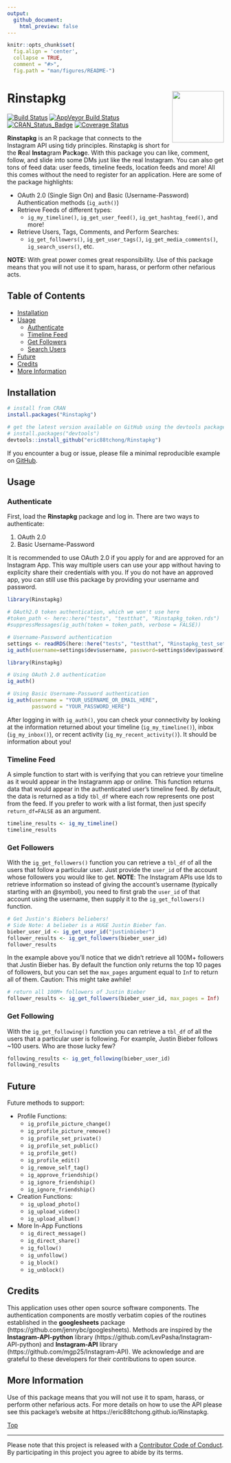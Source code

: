 ```yaml
---
output: 
  github_document:
    html_preview: false
---
```


```r
knitr::opts_chunk$set(
  fig.align = 'center',
  collapse = TRUE,
  comment = "#>",
  fig.path = "man/figures/README-")
```

# Rinstapkg<img src="man/figures/Rinstapkg.png" width="120px" align="right" />

[![Build Status](https://travis-ci.org/eric88tchong/Rinstapkg.svg?branch=master)](https://travis-ci.org/eric88tchong/Rinstapkg)
[![AppVeyor Build Status](https://ci.appveyor.com/api/projects/status/github/eric88tchong/Rinstapkg?branch=master&svg=true)](https://ci.appveyor.com/project/eric88tchong/Rinstapkg)
[![CRAN_Status_Badge](http://www.r-pkg.org/badges/version/Rinstapkg)](https://CRAN.R-project.org/package=Rinstapkg)
[![Coverage Status](https://codecov.io/gh/eric88tchong/Rinstapkg/branch/master/graph/badge.svg)](https://codecov.io/gh/eric88tchong/Rinstapkg?branch=master)

**Rinstapkg** is an R package that connects to the Instagram API using tidy principles. 
Rinstapkg is short for the <b>R</b>eal <b>Insta</b>gram <b>P</b>ac<b>k</b>a<b>g</b>e. 
With this package you can like, comment, follow, and slide into some DMs just like the 
real Instagram. You can also get tons of feed data: user feeds, timeline feeds, location 
feeds and more! All this comes without the need to register for an application. 
Here are some of the package highlights:  

  * OAuth 2.0 (Single Sign On) and Basic (Username-Password) Authentication methods (`ig_auth()`)
  * Retrieve Feeds of different types:
    * `ig_my_timeline()`, `ig_get_user_feed()`, `ig_get_hashtag_feed()`, and more!
  * Retrieve Users, Tags, Comments, and Perform Searches: 
    * `ig_get_followers()`, `ig_get_user_tags()`, `ig_get_media_comments()`, `ig_search_users()`, etc.

**NOTE:** With great power comes great responsibility. Use of this package means 
that you will not use it to spam, harass, or perform other nefarious acts.

## Table of Contents  
  * [Installation](#installation)
  * [Usage](#usage)
    * [Authenticate](#authenticate)
    * [Timeline Feed](#timeline-feed)
    * [Get Followers](#get-followers)
    * [Search Users](#search-users)
  * [Future](#future)
  * [Credits](#credits)
  * [More Information](#more-information)

## Installation

```r
# install from CRAN
install.packages("Rinstapkg")

# get the latest version available on GitHub using the devtools package
# install.packages("devtools")
devtools::install_github("eric88tchong/Rinstapkg")
```

If you encounter a bug or issue, please file a minimal reproducible example on [GitHub](https://github.com/eric88tchong/Rinstapkg/issues).

## Usage

### Authenticate

First, load the **Rinstapkg** package and log in. There are two ways to authenticate:  

  1. OAuth 2.0
  2. Basic Username-Password

It is recommended to use OAuth 2.0 if you apply for and are approved for an Instagram 
App. This way multiple users can use your app without having to explicity share 
their credentials with you. If you do not have an approved app, you can still use this 
package by providing your username and password.

```r
library(Rinstapkg)

# OAuth2.0 token authentication, which we won't use here
#token_path <- here::here("tests", "testthat", "Rinstapkg_token.rds")
#suppressMessages(ig_auth(token = token_path, verbose = FALSE))

# Username-Password authentication
settings <- readRDS(here::here("tests", "testthat", "Rinstapkg_test_settings.rds"))
ig_auth(username=settings$dev$username, password=settings$dev$password)
```

```r
library(Rinstapkg)

# Using OAuth 2.0 authentication
ig_auth()

# Using Basic Username-Password authentication
ig_auth(username = "YOUR_USERNAME_OR_EMAIL_HERE", 
        password = "YOUR_PASSWORD_HERE")
```

After logging in with `ig_auth()`, you can check your connectivity by looking at 
the information returned about your timeline (`ig_my_timeline()`), inbox (`ig_my_inbox()`), 
or recent activity (`ig_my_recent_activity()`). It should be information about you!

### Timeline Feed

A simple function to start with is verifying that you can retrieve your timeline as 
it would appear in the Instagramm app or online. This function returns data that 
would appear in the authenticated user's timeline feed. By default, the data is 
returned as a tidy `tbl_df` where each row represents one post from the feed. If 
you prefer to work with a list format, then just specify `return_df=FALSE` as an 
argument.

```r
timeline_results <- ig_my_timeline()
timeline_results
```

### Get Followers

With the `ig_get_followers()` function you can retrieve a `tbl_df` of all the users 
that follow a particular user. Just provide the `user_id` of the account whose followers 
you would like to get. **NOTE**: The Instagram APIs use Ids to retrieve information so 
instead of giving the account's username (typically starting with an \@symbol), you 
need to first grab the `user_id` of that account using the username, then supply it 
to the `ig_get_followers()` function. 

```r
# Get Justin's Biebers beliebers!
# Side Note: A belieber is a HUGE Justin Bieber fan.
bieber_user_id <- ig_get_user_id("justinbieber")
follower_results <- ig_get_followers(bieber_user_id)
follower_results
```

In the example above you'll notice that we didn't retrieve all 100M+ followers that 
Justin Bieber has. By default the function only returns the top 10 pages of followers, 
but you can set the `max_pages` argument equal to `Inf` to return all of them. Caution: 
This might take awhile!

```r
# return all 100M+ followers of Justin Bieber
follower_results <- ig_get_followers(bieber_user_id, max_pages = Inf)
```

### Get Following

With the `ig_get_following()` function you can retrieve a `tbl_df` of all the users 
that a particular user is following. For example, Justin Bieber follows ~100 users. Who 
are those lucky few?

```r
following_results <- ig_get_following(bieber_user_id)
following_results
```

## Future

Future methods to support: 

 - Profile Functions: 
     - `ig_profile_picture_change()`
     - `ig_profile_picture_remove()`
     - `ig_profile_set_private()`
     - `ig_profile_set_public()`
     - `ig_profile_get()`
     - `ig_profile_edit()`
     - `ig_remove_self_tag()`
     - `ig_approve_friendship()`
     - `ig_ignore_friendship()`
     - `ig_ignore_friendship()`
 - Creation Functions: 
     - `ig_upload_photo()`
     - `ig_upload_video()`
     - `ig_upload_album()`
 - More In-App Functions
     - `ig_direct_message()`
     - `ig_direct_share()`
     - `ig_follow()`
     - `ig_unfollow()`
     - `ig_block()`
     - `ig_unblock()`

## Credits

This application uses other open source software components. The authentication 
components are mostly verbatim copies of the routines established in the **googlesheets** 
package (https://github.com/jennybc/googlesheets). Methods are inspired by the 
**Instagram-API-python** library (https://github.com/LevPasha/Instagram-API-python) and 
**Instagram-API** library (https://github.com/mgp25/Instagram-API). We acknowledge 
and are grateful to these developers for their contributions to open source.  

## More Information

Use of this package means that you will not use it to spam, harass, or perform 
other nefarious acts. For more details on how to use the API please see this 
package's website at https://eric88tchong.github.io/Rinstapkg. 

[Top](#rinstapkg)

---
Please note that this project is released with a [Contributor Code of Conduct](CONDUCT.md).
By participating in this project you agree to abide by its terms.
